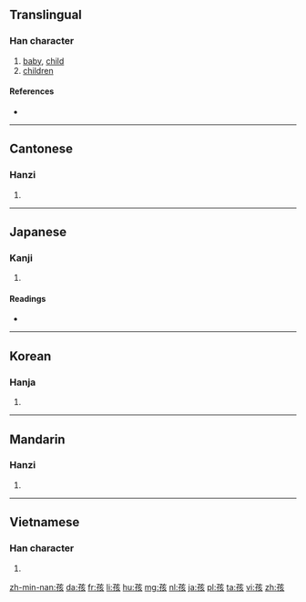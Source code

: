 ==Translingual==
{{stroke order|strokes=9}}

===Han character===
{{Han char|rn=39|rad=子|as=06|sn=9|four=1048<sub>2</sub>|canj=弓木卜女人 (NDYVO)|ids=⿰[[子]][[亥]]}}

# [[baby]], [[child]]
# [[children]]

====References====
* {{Han ref|kx=0279.150|dkj=06977|dj=0548.100|hdz=21015.110|uh=5B69|ud=23401|bh=ABC4|bd=43972}}

----

==Cantonese==

===Hanzi===
{{yue-hanzi|jyut=|y=haai4}}

# {{defn|lang=yue|sort=子06}}

----

==Japanese==

===Kanji===
{{ja-kanji|grade=|rs=子06}}

# {{defn|lang=ja|sort=子06}}

====Readings====
* {{ja-readings|on=[[かい]] (kai), [[がい]] (gai)|kun=[[ちのみご]] (chinomigo)}}

----

==Korean==

===Hanja===
{{ko-hanja|hangeul=해|rv=hae|mr=hae}}

# {{defn|lang=ko|sort=子06}}

----

==Mandarin==

===Hanzi===
{{cmn-hanzi|pin=[[hái]] ([[hai2]])|wg=hai<sup>2</sup>}}

# {{defn|lang=cmn|sort=子06}}

----

==Vietnamese==

===Han character===
{{vi-hantu|[[hài]], [[hời]]|rs=子06}}

# {{defn|lang=vi|sort=子06}}

[[zh-min-nan:孩]]
[[da:孩]]
[[fr:孩]]
[[li:孩]]
[[hu:孩]]
[[mg:孩]]
[[nl:孩]]
[[ja:孩]]
[[pl:孩]]
[[ta:孩]]
[[vi:孩]]
[[zh:孩]]